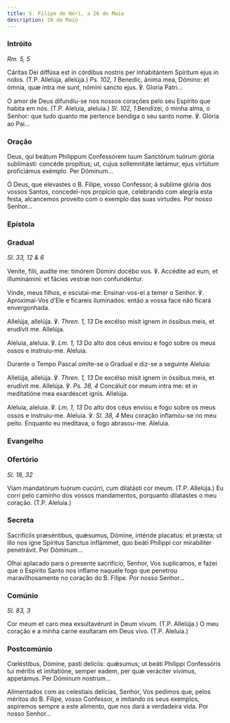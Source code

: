 ```yaml
---
title: S. Filipe de Néri, a 26 de Maio
description: 26 de Maio
---
```


### Intróito

<em>Rm. 5, 5</em>

<div class="side-by-side not-content">

Cáritas Dei diffúsa est in córdibus nostris per inhabitántem Spíritum ejus in nobis. (T.P. Allelúja, allelúja.) <em>Ps. 102, 1</em> Benedic, ánima mea, Dómino: et ómnia, quæ intra me sunt, nómini sancto ejus. ℣. Gloria Patri...

O amor de Deus difundiu-se nos nossos corações pelo seu Espírito que habita em nós. (T.P. Aleluia, aleluia.) <em>Sl. 102, 1</em> Bendizei, ó minha alma, o Senhor: que tudo quanto me pertence bendiga o seu santo nome. ℣. Glória ao Pai...

</div>

### Oração

<div class="side-by-side not-content">

Deus, qui beátum Philippum Confessórem tuum Sanctórum tuórum glória sublimásti: concéde propítius; ut, cujus sollemnitáte lætámur, ejus virtútum proficiámus exémplo. Per Dóminum...

Ó Deus, que elevastes o B. Filipe, vosso Confessor, à sublime glória dos vossos Santos, concedei-nos propício que, celebrando com alegria esta festa, alcancemos proveito com o exemplo das suas virtudes. Por nosso Senhor...

</div>


### Epístola

<LinkCard
  title="Epístola S. Tomás Aquino"
  href="/missal/santos/03-07#epístola"
/>

### Gradual

<em>Sl. 33, 12 & 6</em>

<div class="side-by-side not-content">

Veníte, fílii, audíte me: timórem Dómini docébo vos. ℣. Accédite ad eum, et illuminámini: et fácies vestræ non confundéntur.

Vinde, meus filhos, e escutai-me: Ensinar-vos-ei a temer o Senhor. ℣. Aproximai-Vos d’Ele e ficareis iluminados: então a vossa face não ficará envergonhada.

Allelúja, allelúja. ℣. <em>Thren. 1, 13</em> De excélso misit ignem in óssibus meis, et erudívit me. Allelúja.

Aleluia, aleluia. ℣. <em>Lm. 1, 13</em> Do alto dos céus enviou e fogo sobre os meus ossos e instruiu-me. Aleluia.

</div>

<aside>
  Durante o Tempo Pascal omite-se o Gradual e diz-se a seguinte Aleluia:
</aside>

<div class="side-by-side not-content">

Allelúja, allelúja. ℣. <em>Thren. 1, 13</em> De excélso misit ignem in óssibus meis, et erudívit me. Allelúja. ℣. <em>Ps. 38, 4</em> Concáluit cor meum intra me: et in meditatióne mea exardéscet ignis. Allelúja.

Aleluia, aleluia. ℣. <em>Lm. 1, 13</em> Do alto dos céus enviou e fogo sobre os meus ossos e instruiu-me. Aleluia. ℣. <em>Sl. 38, 4</em> Meu coração inflamou-se no meu peito. Enquanto eu meditava, o fogo abrasou-me. Aleluia.

</div>

### Evangelho

<LinkCard
  title="Evangelho Confessores não Pontífices"
  href="/missal/comum/14confessoresnaopontifices1#evangelho"
/>

### Ofertório

<em>Sl. 18, 32</em>

<div class="side-by-side not-content">

Viam mandatórum tuórum cucúrri, cum dilatásti cor meum. (T.P. Allelúja.) Eu corri pelo caminho dos vossos mandamentos, porquanto dilatastes o meu coração. (T.P. Aleluia.)

</div>

### Secreta

<div class="side-by-side not-content">

Sacrifíciis præséntibus, quǽsumus, Dómine, inténde placatus: et præsta; ut illo nos igne Spíritus Sanctus inflámmet, quo beáti Phílippi cor mirabíliter penetrávit. Per Dóminum...

Olhai aplacado para o presente sacrifício, Senhor, Vos suplicamos, e fazei que o Espírito Santo nos inflame naquele fogo que penetrou maravilhosamente no coração do B. Filipe. Por nosso Senhor...

</div>

### Comúnio

<em>Sl. 83, 3</em>

<div class="side-by-side not-content">

Cor meum et caro mea exsultavérunt in Deum vivum. (T.P. Allelúja.) O meu coração e a minha carne exultaram em Deus vivo. (T.P. Aleluia.)

</div>

### Postcomúnio

<div class="side-by-side not-content">

Cœléstibus, Dómine, pasti delíciis: quǽsumus; ut beáti Philippi Confessóris tui méritis et imitatióne, semper eadem, per quæ veráciter vívimus, appetámus. Per Dóminum nostrum...

Alimentados com as celestiais delícias, Senhor, Vos pedimos que, pelos méritos do B. Filipe, vosso Confessor, e imitando os seus exemplos, aspiremos sempre a este alimento, que nos dará a verdadeira vida. Por nosso Senhor...

</div>
